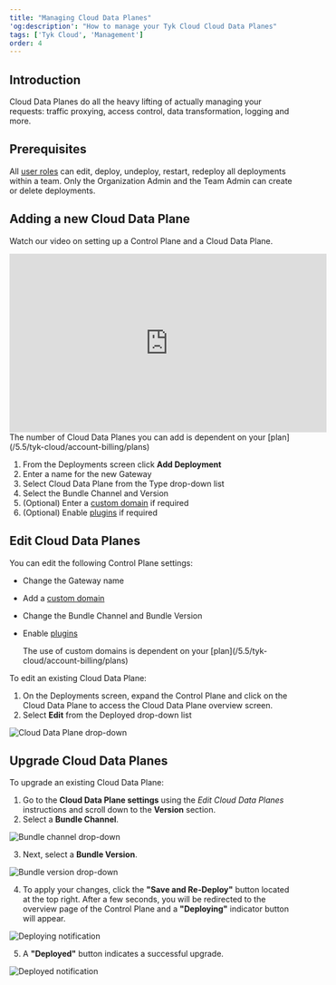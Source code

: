 ```yaml
---
title: "Managing Cloud Data Planes"
'og:description': "How to manage your Tyk Cloud Cloud Data Planes"
tags: ['Tyk Cloud', 'Management']
order: 4
---
```


## Introduction

Cloud Data Planes do all the heavy lifting of actually managing your requests: traffic proxying, access control, data transformation, logging and more.


## Prerequisites

All [user roles](/5.5/tyk-cloud/teams-&-users/user-roles) can edit, deploy, undeploy, restart, redeploy all deployments within a team. Only the Organization Admin and the Team Admin can create or delete deployments.


## Adding a new Cloud Data Plane

Watch our video on setting up a Control Plane and a Cloud Data Plane.

<iframe width="560" height="315" src="https://www.youtube.com/embed/JqXXEDplrr8" frameborder="0" allow="accelerometer; autoplay; clipboard-write; encrypted-media; gyroscope; picture-in-picture" allowfullscreen></iframe>


<Note>
The number of Cloud Data Planes you can add is dependent on your [plan](/5.5/tyk-cloud/account-billing/plans)
</Note>


1. From the Deployments screen click **Add Deployment**
2. Enter a name for the new Gateway
3. Select Cloud Data Plane from the Type drop-down list
4. Select the Bundle Channel and Version
5. (Optional) Enter a [custom domain](/5.5/tyk-cloud/using-custom-domains) if required
6. (Optional) Enable [plugins](/5.5/tyk-cloud/using-plugins) if required

## Edit Cloud Data Planes

You can edit the following Control Plane settings:
* Change the Gateway name
* Add a [custom domain](/5.5/tyk-cloud/using-custom-domains)
* Change the Bundle Channel and Bundle Version
* Enable [plugins](/5.5/tyk-cloud/using-plugins)



    <Note>
    The use of custom domains is dependent on your [plan](/5.5/tyk-cloud/account-billing/plans)
    </Note>


To edit an existing Cloud Data Plane:

1. On the Deployments screen, expand the Control Plane and click on the Cloud Data Plane to access the Cloud Data Plane overview screen.
2. Select **Edit** from the Deployed drop-down list

<img src="/img/admin/cp-edit.png" alt="Cloud Data Plane drop-down" />


## Upgrade Cloud Data Planes

To upgrade an existing Cloud Data Plane:

1. Go to the **Cloud Data Plane settings** using the _Edit Cloud Data Planes_ instructions and scroll down to the **Version** section.
2. Select a **Bundle Channel**.

<img src="/img/admin/cp-edge-upgrade-channel.png" alt="Bundle channel drop-down" />

3. Next, select a **Bundle Version**.

<img src="/img/admin/cp-edge-upgrade-version.png" alt="Bundle version drop-down" />

4. To apply your changes, click the **"Save and Re-Deploy"** button located at the top right. After a few seconds, you will be redirected to the overview page of the Control Plane and a **"Deploying"** indicator button will appear. 

<img src="/img/admin/cp-edge-upgrade-deploying.png" alt="Deploying notification" />

5. A **"Deployed"** button indicates a successful upgrade.

<img src="/img/admin/cp-edge-upgrade-deployed.png" alt="Deployed notification" />